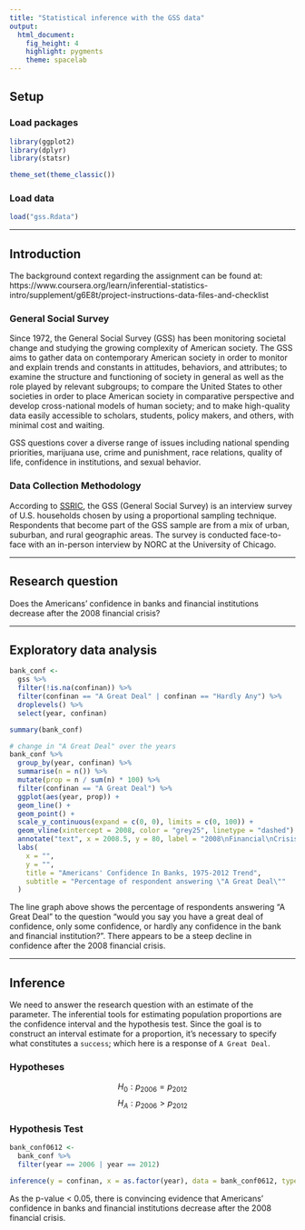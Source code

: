 ```yaml
---
title: "Statistical inference with the GSS data"
output: 
  html_document: 
    fig_height: 4
    highlight: pygments
    theme: spacelab
---
```


## Setup

### Load packages

```r
library(ggplot2)
library(dplyr)
library(statsr)

theme_set(theme_classic())
```

### Load data

```r
load("gss.Rdata")
```

* * *

## Introduction

The background context regarding the assignment can be found at:  
https://www.coursera.org/learn/inferential-statistics-intro/supplement/g6E8t/project-instructions-data-files-and-checklist

### General Social Survey

Since 1972, the General Social Survey (GSS) has been monitoring societal change and studying the growing complexity of American society. The GSS aims to gather data on contemporary American society in order to monitor and explain trends and constants in attitudes, behaviors, and attributes; to examine the structure and functioning of society in general as well as the role played by relevant subgroups; to compare the United States to other societies in order to place American society in comparative perspective and develop cross-national models of human society; and to make high-quality data easily accessible to scholars, students, policy makers, and others, with minimal cost and waiting.

GSS questions cover a diverse range of issues including national spending priorities, marijuana use, crime and punishment, race relations, quality of life, confidence in institutions, and sexual behavior.

### Data Collection Methodology

According to [SSRIC](https://www.ssric.org/trd/other/ssda/gssdesc), the GSS (General Social Survey) is an interview survey of U.S. households chosen by using a proportional sampling technique.  Respondents that become part of the GSS sample are from a mix of urban, suburban, and rural geographic areas. The survey is conducted face-to-face with an in-person interview by NORC at the University of Chicago.

* * *

## Research question

Does the Americans' confidence in banks and financial institutions decrease after the 2008 financial crisis? 

* * *

## Exploratory data analysis

```r
bank_conf <- 
  gss %>% 
  filter(!is.na(confinan)) %>% 
  filter(confinan == "A Great Deal" | confinan == "Hardly Any") %>% 
  droplevels() %>% 
  select(year, confinan)

summary(bank_conf)
```

```r
# change in "A Great Deal" over the years
bank_conf %>% 
  group_by(year, confinan) %>% 
  summarise(n = n()) %>% 
  mutate(prop = n / sum(n) * 100) %>% 
  filter(confinan == "A Great Deal") %>% 
  ggplot(aes(year, prop)) +
  geom_line() +
  geom_point() +
  scale_y_continuous(expand = c(0, 0), limits = c(0, 100)) +
  geom_vline(xintercept = 2008, color = "grey25", linetype = "dashed") +
  annotate("text", x = 2008.5, y = 80, label = "2008\nFinancial\nCrisis", hjust = 0) +
  labs(
    x = "",
    y = "",
    title = "Americans' Confidence In Banks, 1975-2012 Trend",
    subtitle = "Percentage of respondent answering \"A Great Deal\""
  )
```

The line graph above shows the percentage of respondents answering "A Great Deal" to the question "would you say you have a great deal of confidence, only some confidence, or hardly any confidence in the bank and financial institution?". There appears to be a steep decline in confidence after the 2008 financial crisis. 

* * *

## Inference

We need to answer the research question with an estimate of the parameter. The inferential tools for estimating population proportions are the confidence interval and the hypothesis test. Since the goal is to construct an interval estimate for a proportion, it's necessary to specify what constitutes a `success`; which here is a response of `A Great Deal`.

### Hypotheses

$$H_0: p_{2006} = p_{2012}$$
$$H_A: p_{2006} > p_{2012}$$

### Hypothesis Test

```r
bank_conf0612 <- 
  bank_conf %>% 
  filter(year == 2006 | year == 2012)
```

```r
inference(y = confinan, x = as.factor(year), data = bank_conf0612, type = "ht", statistic = "proportion", method = "theoretical", null = 0, alternative = "greater", success = "A Great Deal")
```

As the p-value < 0.05, there is convincing evidence that Americans' confidence in banks and financial institutions decrease after the 2008 financial crisis.